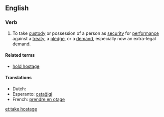 ==English==

===Verb===
{{infl|en|verb|head=to [[take]] [[hostage]]}}

# To take [[custody]] or possession of a person as [[security]] for [[performance]] against a [[treaty]], a [[pledge]], or a [[demand]], especially now an extra-legal demand.

====Related terms====
*[[hold hostage]]

====Translations====
* Dutch: {{t+|nl|gijzelen}}
* Esperanto: [[ostaĝigi]]
* French: [[prendre en otage]]

[[et:take hostage]]